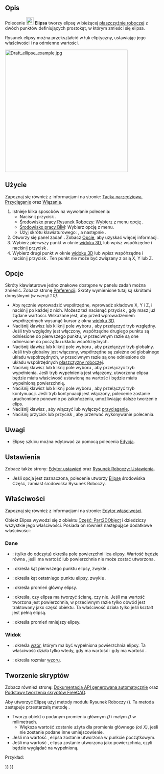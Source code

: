 <languages/>

{{Docnav/pl
|[[Draft_Circle/pl|Okrąg]]
|[[Draft_Rectangle/pl|Prostokąt]]
|[[Draft_Workbench/pl|środowisko pracy Rysunek Roboczy]]
|IconL=Draft_Circle.svg 
|IconR=Draft_Rectangle.svg 
|IconC=Workbench_Draft.svg
}}

{{GuiCommand/pl
|Name=Draft Ellipse
|Name/pl=Rysunek Roboczy: Elipsa
|MenuLocation=Kreślenie → Elipsa<br>Kreślenie 2D → Elipsa
|Workbenches=[[Draft_Workbench/pl|Rysunek Roboczy]], [[BIM_Workbench/pl|BIM]]
|Shortcut={{KEY|E}} {{KEY|L}}
|Version=0.7
}}

<span id="Description"></span>
==Opis==

Polecenie [[Image:Draft_Ellipse.svg|24px]] '''Elipsa''' tworzy elipsę w bieżącej [[Draft_SelectPlane/pl|płaszczyźnie roboczej]] z dwóch punktów definiujących prostokąt, w którym zmieści się elipsa.

Rysunek elipsy można przekształcić w łuk eliptyczny, ustawiając jego właściwości {{PropertyData/pl|Kąt Pierwszy}} i {{PropertyData/pl|Kąt Ostatni}} na odmienne wartości.

[[Image:Draft_ellipse_example.jpg|400px]]
{{Caption|Elipsa zdefiniowana przez narożniki prostokąta}}

<span id="Usage"></span>
==Użycie==

Zapoznaj się również z informacjami na stronie: [[Draft_Tray/pl|Tacka narzędziowa]], [[Draft_Snap/pl|Przyciąganie]] oraz [[Draft_Constrain/pl|Wiązania]].

# Istnieje kilka sposobów na wywołanie polecenia:
#* Naciśnij przycisk {{Button|[[Image:Draft_Ellipse.svg|16px]] [[Draft_Ellipse/pl|Elipsa]]}}.
#* [[Draft_Workbench/pl|Środowisko pracy Rysunek Roboczy]]: Wybierz z menu opcję {{MenuCommand|Kreślenie → [[Image:Draft_Ellipse.svg|16px]] Elipsa}}.
#* [[BIM_Workbench/pl|Środowisko pracy BIM]]: Wybierz opcję {{MenuCommand|Kreślenie 2D → [[Image:Draft_Ellipse.svg|16px]] Elipsa}} z menu.
#* Użyj skrótu klawiaturowego: {{KEY|E}}, a następnie {{KEY|L}}.
# Otworzy się panel zadań {{MenuCommand|Elipsa}}. Zobacz [[#Opcje|Opcje]], aby uzyskać więcej informacji.
# Wybierz pierwszy punkt w oknie [[3D_view/pl|widoku 3D]], lub wpisz współrzędne i naciśnij przycisk {{Button|[[Image:Draft_AddPoint.svg|16px]]. Wprowadź punkt}}.
# Wybierz drugi punkt w oknie [[3D_view/pl|widoku 3D]] lub wpisz współrzędne i naciśnij przycisk {{Button|[[Image:Draft_AddPoint.svg|16px]] Wprowadź punkt}}. Ten punkt nie może być związany z osią X, Y lub Z.

<span id="Options"></span>
==Opcje==

Skróty klawiaturowe jedno znakowe dostępne w panelu zadań można zmienić. Zobacz stronę [[Draft_Preferences/pl|Preferencji]]. Skróty wymienione tutaj są skrótami domyślnymi ''(w wersji 1.0)''.

<div class="mw-translate-fuzzy">
* Aby ręcznie wprowadzić współrzędne, wprowadź składowe X, Y i Z, i naciśnij {{KEY|Enter}} po każdej z nich. Możesz też nacisnąć przycisk {{Button|[[Image:Draft_AddPoint.svg|16px]] Wprowadź punkt}}, gdy masz już żądane wartości. Wskazane jest, aby przed wprowadzeniem współrzędnych wysunąć kursor z okna [[3D_view/pl|widoku 3D]].
* Naciśnij klawisz {{KEY|R}} lub kliknij pole wyboru {{MenuCommand|Względnie}}, aby przełączyć tryb względny. Jeśli tryb względny jest włączony, współrzędne drugiego punktu są odniesione do pierwszego punktu, w przeciwnym razie są one odniesione do początku układu współrzędnych.
* Naciśnij klawisz {{KEY|G}} lub kliknij pole wyboru {{MenuCommand|Globalnie}}, aby przełączyć tryb globalny. Jeśli tryb globalny jest włączony, współrzędne są zależne od globalnego układu współrzędnych, w przeciwnym razie są one odniesione do układu współrzędnych [[Draft_SelectPlane/pl|płaszczyzny roboczej]].
* Naciśnij klawisz {{KEY|F}} lub kliknij pole wyboru {{MenuCommand|Wypełnienie}}, aby przełączyć tryb wypełnienia. Jeśli tryb wypełnienia jest włączony, utworzona elipsa będzie miała właściwość {{PropertyData/pl|Utwórz ścianę}} ustawioną na wartość {{TRUE}} i będzie miała wypełnioną powierzchnię.
* Naciśnij klawisz {{KEY|N}} lub kliknij pole wyboru {{MenuCommand|Kontynuuj}}, aby przełączyć tryb kontynuacji. Jeśli tryb kontynuacji jest włączony, polecenie zostanie uruchomione ponownie po zakończeniu, umożliwiając dalsze tworzenie elips.
* Naciśnij klawisz {{KEY|S}}, aby włączyć lub wyłączyć [[Draft_Snap/pl|przyciąganie]].
* Naciśnij przycisk {{KEY|Esc}} lub przycisk {{Button|Zamknij}}, aby przerwać wykonywanie polecenia.
</div>

<span id="Notes"></span>
==Uwagi==

* Elipsę szkicu można edytować za pomocą polecenia [[Draft_Edit/pl|Edycja]].

<span id="Preferences"></span>
==Ustawienia==

Zobacz także strony: [[Preferences_Editor/pl|Edytor ustawień]] oraz [[Draft_Preferences/pl|Rysunek Roboczy: Ustawienia]].

* Jeśli opcja {{MenuCommand|Edycja → Preferencje → Rysunek Roboczy → Ustawienia ogólne → Opcje narzędzi do kreślenia → Używaj elementów pierwotnych, gdy jest to możliwe}} jest  zaznaczona, polecenie utworzy [[Part_Ellipse/pl|Elipsę]] środowiska Część, zamiast środowiska Rysunek Roboczy.

<span id="Properties"></span>
==Właściwości==

Zapoznaj się również z informacjami na stronie: [[Property_editor/pl|Edytor właściwości]].

Obiekt Elipsa wywodzi się z obiektu [[Part_Part2DObject/pl|Część: Part2DObject]] i dziedziczy wszystkie jego właściwości. Posiada on również następujące dodatkowe właściwości:

<span id="Data"></span>
===Dane===

{{TitleProperty|Rysunek Roboczy}}

* {{PropertyData/pl|Obszar|Area}}: (tylko do odczytu) określa pole powierzchni lica elipsy. Wartość będzie równa {{value|0.0}}, jeśli {{PropertyData/pl|Utwórz ścianę}} ma wartość {{FALSE}} lub powierzchnia nie może zostać utworzona.
* {{PropertyData/pl|Kąt pierwszy|Angle}}: określa kąt pierwszego punktu elipsy, zwykle {{value|0&#176;}}.
* {{PropertyData/pl|Kąt ostatni|Angle}}: określa kąt ostatniego punktu elipsy, zwykle {{value|0&#176;}}.
* {{PropertyData/pl|Promień główny|Length}}: określa promień główny elipsy.
* {{PropertyData/pl|Utwórz ścianę|Bool}}: określa, czy elipsa ma tworzyć ścianę, czy nie. Jeśli ma wartość {{TRUE}} tworzona jest powierzchnia, w przeciwnym razie tylko obwód jest traktowany jako część obiektu. Ta właściwość działa tylko jeśli kształt jest pełną elipsą.
* {{PropertyData/pl|Promień mniejszy|Length}}: określa promień mniejszy elipsy.

<span id="View"></span>
===Widok===

{{TitleProperty|Rysunek Roboczy}}

* {{PropertyView/pl|Wzór|Enumeration}}: określa [[Draft_Pattern/pl|wzór]], którym ma być wypełniona powierzchnia elipsy. Ta właściwość działa tylko wtedy, gdy {{PropertyData/pl|Utwórz ścianę}} ma wartość {{TRUE}} i gdy {{PropertyView/pl|Tryb wyświetlania}} ma wartość {{value|Linie płaskie}}.
* {{PropertyView/pl|Rozmiar wzoru|Float}}: określa rozmiar [[Draft_Pattern/pl|wzoru]].

<span id="Scripting"></span>
==Tworzenie skryptów==

Zobacz również stronę: [https://freecad.github.io/SourceDoc/ Dokumentacja API generowana automatycznie] oraz [[FreeCAD_Scripting_Basics/pl|Podstawy tworzenia skryptów FreeCAD]].

Aby utworzyć Elipsę użyj metody {{incode|make_ellipse}} modułu Rysunek Roboczy ({{Version/pl|0.19}}). Ta metoda zastępuje przestarzałą metodę {{incode|makeEllipse}}.

{{Code|code=
ellipse = make_ellipse(majradius, minradius, placement=None, face=True, support=None)
}}

* Tworzy obiekt {{incode|ellipse}} o podanym promieniu głównym ''({{incode|majradius}})'' i małym ''({{incode|minradius}})'' w milimetrach.
** Większa wartość zostanie użyta dla promienia głównego ''(oś X)'', jeśli nie zostanie podane inne umiejscowienie.
* Jeśli {{incode|placement}} ma wartość {{incode|None}}, elipsa zostanie utworzona w punkcie początkowym.
* Jeśli {{incode|face}} ma wartość {{incode|True}}, elipsa zostanie utworzona jako powierzchnia, czyli będzie wyglądać na wypełnioną.

Przykład:

{{Code|code=
import FreeCAD as App
import Draft

doc = App.newDocument()

ellipse1 = Draft.make_ellipse(3000, 200)
ellipse2 = Draft.make_ellipse(700, 1000)

zaxis = App.Vector(0, 0, 1)
p3 = App.Vector(1000, 1000, 0)
place3 = App.Placement(p3, App.Rotation(zaxis, 90))

ellipse3 = Draft.make_ellipse(700, 1000, placement=place3)

doc.recompute()
}}


{{Docnav/pl
|[[Draft_Circle/pl|Okrąg]]
|[[Draft_Rectangle/pl|Prostokąt]]
|[[Draft_Workbench/pl|środowisko pracy Rysunek Roboczy]]
|IconL=Draft_Circle.svg 
|IconR=Draft_Rectangle.svg 
|IconC=Workbench_Draft.svg
}}

{{Draft Tools navi{{#translation:}}}}
{{Userdocnavi{{#translation:}}}}